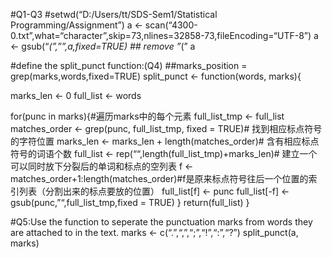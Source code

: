#Q1-Q3
#setwd("D:/Users/tt/SDS-Sem1/Statistical Programming/Assignment")
a <- scan("4300-0.txt",what="character",skip=73,nlines=32858-73,fileEncoding="UTF-8")
a <- gsub("_(","",a,fixed=TRUE) ## remove "_("
a

#define the split_punct function:(Q4)
##marks_position = grep(marks,words,fixed=TRUE)
split_punct <- function(words, marks){

  marks_len <- 0
  full_list <- words
  
  for(punc in marks){#遍历marks中的每个元素
    full_list_tmp <- full_list
    matches_order <- grep(punc, full_list_tmp, fixed = TRUE)# 找到相应标点符号的字符位置
    marks_len <- marks_len + length(matches_order)# 含有相应标点符号的词语个数
    full_list <- rep("",length(full_list_tmp)+marks_len)# 建立一个可以同时放下分裂后的单词和标点的空列表
    f <- matches_order+1:length(matches_order)#f是原来标点符号往后一个位置的索引列表（分割出来的标点要放的位置）
    full_list[f] <- punc
    full_list[-f] <- gsub(punc,"",full_list_tmp,fixed = TRUE)
  }
  return(full_list)
}

#Q5:Use the function to seperate the punctuation marks from words they are attached to in the text.
marks <- c(".",",",";","!",":","?")
split_punct(a, marks)

